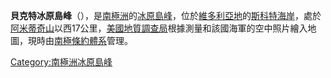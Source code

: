 {{Coord|76|2|S|160|11|E|source:GNIS|display=title}}

'''貝克特冰原島峰'''（{{lang-en|Beckett Nunatak}}），是[[南極洲|南極洲]]的[[冰原島峰|冰原島峰]]，位於[[維多利亞地|維多利亞地]]的[[斯科特海岸|斯科特海岸]]，處於[[阿米蒂奇山|阿米蒂奇山]]以西17公里，[[美國地質調查局|美國地質調查局]]根據測量和該國海軍的空中照片繪入地圖，現時由[[南極條約體系|南極條約體系]]管理。

{{DEFAULTSORT:Beckett Nunatak}}
[[Category:南極洲冰原島峰|Category:南極洲冰原島峰]]


{{ScottCoast-geo-stub}}